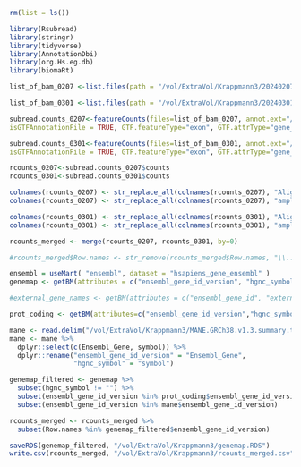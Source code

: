 ```r
rm(list = ls())
```


```r
library(Rsubread)
library(stringr)
library(tidyverse)
library(AnnotationDbi)
library(org.Hs.eg.db)
library(biomaRt) 
```

```r
list_of_bam_0207 <-list.files(path = "/vol/ExtraVol/Krappmann3/20240207/star_out", pattern = ".bam$", full.names = T)

list_of_bam_0301 <-list.files(path = "/vol/ExtraVol/Krappmann3/20240301/star_out", pattern = ".bam$", full.names = T)
```

```r
subread.counts_0207<-featureCounts(files=list_of_bam_0207, annot.ext="/vol/ExtraVol/Krappmann3/GENCODE_Human_Release_45.gtf",
isGTFAnnotationFile = TRUE, GTF.featureType="exon", GTF.attrType="gene_id", useMetaFeatures = TRUE, allowMultiOverlap = FALSE, isPairedEnd = TRUE, requireBothEndsMapped=T, nthreads = 24)

subread.counts_0301<-featureCounts(files=list_of_bam_0301, annot.ext="/vol/ExtraVol/Krappmann3/GENCODE_Human_Release_45.gtf",
isGTFAnnotationFile = TRUE, GTF.featureType="exon", GTF.attrType="gene_id", useMetaFeatures = TRUE, allowMultiOverlap = FALSE, isPairedEnd = TRUE, requireBothEndsMapped=T, nthreads = 24)
```

```r
rcounts_0207<-subread.counts_0207$counts
rcounts_0301<-subread.counts_0301$counts
```

```r
colnames(rcounts_0207) <- str_replace_all(colnames(rcounts_0207), "Aligned.out.bam", "_0207")
colnames(rcounts_0207) <- str_replace_all(colnames(rcounts_0207), "ample_24L0039", "")

colnames(rcounts_0301) <- str_replace_all(colnames(rcounts_0301), "Aligned.out.bam", "_0301")
colnames(rcounts_0301) <- str_replace_all(colnames(rcounts_0301), "ample_24L0039", "")
```

```r
rcounts_merged <- merge(rcounts_0207, rcounts_0301, by=0)
```

```r
#rcounts_merged$Row.names <- str_remove(rcounts_merged$Row.names, "\\..*$")
```

```r
ensembl = useMart( "ensembl", dataset = "hsapiens_gene_ensembl" )
genemap <- getBM(attributes = c("ensembl_gene_id_version", "hgnc_symbol"), filters = "ensembl_gene_id_version",values = rcounts_merged$Row.names, mart = ensembl)

#external_gene_names <- getBM(attributes = c("ensembl_gene_id", "external_gene_name"), filters = "ensembl_gene_id",values = rcounts_merged$Row.names, mart = ensembl)

prot_coding <- getBM(attributes=c("ensembl_gene_id_version","hgnc_symbol","transcript_biotype"),filters = c("transcript_biotype"), values=list("protein_coding"), mart=ensembl)

mane <- read.delim("/vol/ExtraVol/Krappmann3/MANE.GRCh38.v1.3.summary.txt")
mane <- mane %>% 
  dplyr::select(c(Ensembl_Gene, symbol)) %>%
  dplyr::rename("ensembl_gene_id_version" = "Ensembl_Gene",
                "hgnc_symbol" = "symbol")

genemap_filtered <- genemap %>% 
  subset(hgnc_symbol != "") %>%
  subset(ensembl_gene_id_version %in% prot_coding$ensembl_gene_id_version) %>%
  subset(ensembl_gene_id_version %in% mane$ensembl_gene_id_version)

rcounts_merged <- rcounts_merged %>% 
  subset(Row.names %in% genemap_filtered$ensembl_gene_id_version)
```


```r
saveRDS(genemap_filtered, "/vol/ExtraVol/Krappmann3/genemap.RDS")
write.csv(rcounts_merged, "/vol/ExtraVol/Krappmann3/rcounts_merged.csv")
```

